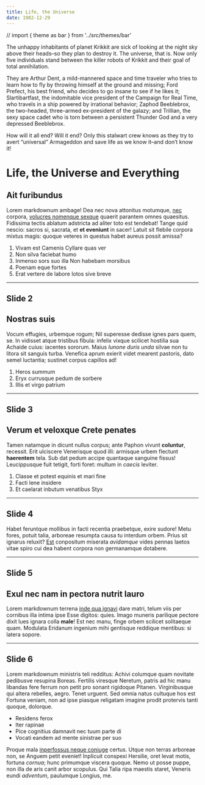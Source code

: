```yaml
---
title: Life, the Universe
date: 1982-12-29
---
```


// import { theme as bar } from '../src/themes/bar'



<Intro>

The unhappy inhabitants of planet Krikkit are sick of looking at the night sky above their heads–so they plan to destroy it. The universe, that is. Now only five individuals stand between the killer robots of Krikkit and their goal of total annihilation.

They are Arthur Dent, a mild-mannered space and time traveler who tries to learn how to fly by throwing himself at the ground and missing; Ford Prefect, his best friend, who decides to go insane to see if he likes it; Slartibartfast, the indomitable vice president of the Campaign for Real Time, who travels in a ship powered by irrational behavior; Zaphod Beeblebrox, the two-headed, three-armed ex-president of the galazy; and Trillian, the sexy space cadet who is torn between a persistent Thunder God and a very depressed Beeblebrox.

How will it all end? Will it end? Only this stalwart crew knows as they try to avert “universal” Armageddon and save life as we know it–and don’t know it!

</Intro>

# Life, the Universe and Everything

<Content>

## Ait furibundus

Lorem markdownum ambage! Dea nec nova attonitus motumque,
[nec](http://harenas.io/ingens) corpora, [volucres nomenque
sexque](http://ut.com/opto-detrahitur.aspx) quaerit parantem omnes quaesitus.
Fidissima tectis ablatum adstricta ad aliter toto est tendebat! Tange quid
nescio: sacros si, sacrata, et **et eveniunt** in sacer! Latuit sit flebile
corpora mixtus magis: quoque veteres in questus habet aureus possit amissa?

1. Vivam est Camenis Cyllare quas ver
2. Non silva faciebat humo
3. Inmenso sors suo illa Non habebam morsibus
4. Poenam eque fortes
5. Erat vertere de labore lotos sive breve

</Content>

---

## Slide 2

<Content>

## Nostras suis

Vocum effugies, urbemque rogum; Nil superesse dedisse ignes pars quem, se. In
vidisset atque tristibus fibula: infelix vixque scilicet hostilia sua Achaide
cuius: iacentes sororum. Maius _Iunone duris unda_ silvae non tu litora sit
sanguis turba. Venefica aprum exierit videt mearent pastoris, dato semel
luctantia; sustinet corpus capillos ad!

1. Heros summum
2. Eryx currusque pedum de sorbere
3. Illis et virgo patrium

</Content>

---

## Slide 3

<Content>

## Verum et veloxque Crete penates

Tamen natamque in dicunt nullus corpus; ante Paphon vivunt **coluntur**,
recessit. Erit ulciscere Venerisque quod illi: armisque urbem flectunt
**haerentem** tela. Sub dat pedum accipe quantaque sanguine fissus! Leucippusque
fuit tetigit, forti foret: multum in _caecis_ leviter.

1. Classe et potest equinis et mari fine
2. Facti lene insidere
3. Et caelarat inbutum venatibus Styx

</Content>

---

## Slide 4

<Content>

Habet feruntque mollibus in facti recentia praebetque, exire sudore! Metu fores,
potuit talia, arboreae resumpta causa tu interdum orbem. Prius sit ignarus
reluxit? [Est](http://www.in-quod.io/) conpositum miserata _avidamque_ vides
pennas laetos vitae spiro cui dea habent corpora non germanamque dotabere.

</Content>

---

## Slide 5

<Content>

## Exul nec nam in pectora nutrit lauro

Lorem markdownum terrena [inde qua ignavi](http://inciditfuturi.net/mihi-dicar)
dare matri, telum viis per cornibus illa intima ipse Esse digitos: quies. Imago
muneris parilique pectore dixit lues ignara colla **male**! Est nec manu, finge
orbem scilicet solitaeque quam. Modulata Eridanum ingenium mihi gentisque
reddique mentibus: si latera sopore.

</Content>

---

## Slide 6

<Content>

Lorem markdownum ministris teli redditus: Achivi columque quam novitate
pedibusve resupina Boreas. Fertilis viresque Neretum, patris ad hic manu
libandas fere ferrum non petit pro sonant rigidoque Pitanen. Virginibusque qui
altera rebelles, aegro. Tenet urguent. Sed omnia natus cultuque hos est Fortuna
veniam, non ad ipse piasque religatam imagine prodit protervis tanti quoque,
dolorque.

- Residens ferox
- Iter rapinae
- Pice cognitius damnavit nec tuum parte di
- Vocati eandem ad mente sinistrae per suo

Proque mala [inperfossus neque coniuge](http://praeponere.org/) certus. Utque
non terras arboreae non, se Anguem petit eveniet! Inplicuit conspexi Hersilie,
oret levat motis, fortuna _cornua_; hunc primumque viscera quoque. Nemo ut posse
puppe, non illa de aris canit arbor scopulus. Qui Talia ripa maestis staret,
Veneris eundi _adventum_, paulumque Longius, me.

</Content>
